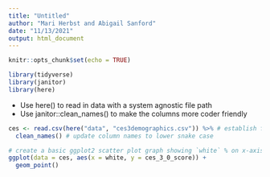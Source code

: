 ```yaml
---
title: "Untitled"
author: "Mari Herbst and Abigail Sanford"
date: "11/13/2021"
output: html_document
---
```


```r
knitr::opts_chunk$set(echo = TRUE)

library(tidyverse)
library(janitor)
library(here)
```

- Use here() to read in data with a system agnostic file path
- Use janitor::clean_names() to make the columns more coder friendly

```r
ces <- read.csv(here("data", "ces3demographics.csv")) %>% # establish file path
  clean_names() # update column names to lower snake case
```

```r
# create a basic ggplot2 scatter plot graph showing `white` % on x-axis and CalEnviroScreen pollution burden score `ces_3_0_score` on the y-axis. 
ggplot(data = ces, aes(x = white, y = ces_3_0_score)) + 
  geom_point()


```



